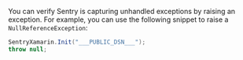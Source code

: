 You can verify Sentry is capturing unhandled exceptions by raising an exception. For example, you can use the following snippet to raise a `NullReferenceException`:

```csharp
SentryXamarin.Init("___PUBLIC_DSN___");
throw null;
```